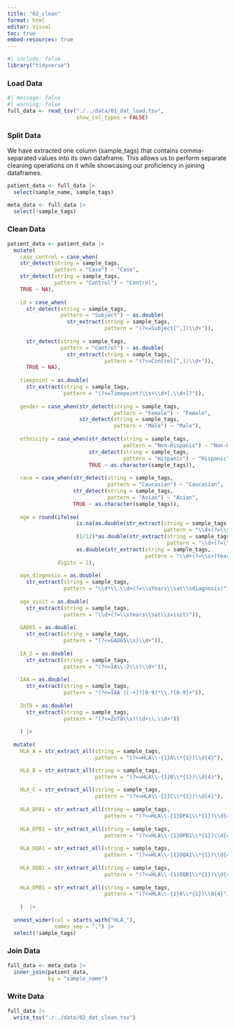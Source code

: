 ```yaml
---
title: "02_clean"
format: html
editor: visual
toc: true
embed-resources: true
---
```


```r
#| include: false
library("tidyverse")
```

### Load Data

```r
#| message: false
#| warning: false
full_data <- read_tsv("./../data/01_dat_load.tsv",
                      show_col_types = FALSE)
```

### Split Data

We have extracted one column (sample_tags) that contains comma-separated values into its own dataframe. This allows us to perform separate cleaning operations on it while showcasing our proficiency in joining dataframes.

```r
patient_data <- full_data |>
  select(sample_name, sample_tags)

meta_data <- full_data |>
  select(!sample_tags)
```

### Clean Data

```r
patient_data <- patient_data |>
  mutate(
    case_control = case_when(
    str_detect(string = sample_tags,
               pattern = "Case") ~ "Case",
    str_detect(string = sample_tags,
               pattern = "Control") ~ "Control",
    TRUE ~ NA),
    
    id = case_when(
      str_detect(string = sample_tags,
                 pattern = "Subject") ~ as.double(
                   str_extract(string = sample_tags,
                               pattern = "(?<=Subject[^,])\\d+")),
      
      str_detect(string = sample_tags,
                 pattern = "Control") ~ as.double(
                   str_extract(string = sample_tags,
                               pattern = "(?<=Control[^,])\\d+")),
      TRUE ~ NA),
    
    timepoint = as.double(
      str_extract(string = sample_tags,
                  pattern = "(?<=Timepoint)\\s+\\d+[.\\d+]?")),
    
    gender = case_when(str_detect(string = sample_tags,
                                  pattern = "Female") ~ "Female",
                       str_detect(string = sample_tags,
                                  pattern = "Male") ~ "Male"),
    
    ethnicity = case_when(str_detect(string = sample_tags,
                                     pattern = "Non-Hispanic") ~ "Non-Hispanic",
                          str_detect(string = sample_tags,
                                     pattern = "Hispanic") ~ "Hispanic",
                          TRUE ~ as.character(sample_tags)),
    
    race = case_when(str_detect(string = sample_tags,
                                pattern = "Caucasian") ~ "Caucasian",
                     str_detect(string = sample_tags,
                                pattern = "Asian") ~ "Asian",
                     TRUE ~ as.character(sample_tags)),
    
    age = round(ifelse(
                      is.na(as.double(str_extract(string = sample_tags,
                                                  pattern = "\\d+(?=\\s+(Years)\\,)"))),
                      (1/12)*as.double(str_extract(string = sample_tags,
                                                   pattern = "\\d+(?=\\s+(Months)\\,)")),
                      as.double(str_extract(string = sample_tags,
                                            pattern = "\\d+(?=\\s+(Years)\\,)"))),
                digits = 2),
    
    age_diagnosis = as.double(
      str_extract(string = sample_tags,
                  pattern = "\\d*\\.\\d+(?=\\sYears\\sat\\sdiagnosis)")),
    
    age_visit = as.double(
      str_extract(string = sample_tags,
                  pattern = "\\d+(?=\\sYears\\sat\\svisit)")),
    
    GAD65 = as.double(
      str_extract(string = sample_tags,
                  pattern = "(?<=GAD65\\s)\\d+")),
    
    IA_2 = as.double(
      str_extract(string = sample_tags,
                  pattern = "(?<=IA\\-2\\s)\\d+")),
    
    IAA = as.double(
      str_extract(string = sample_tags,
                  pattern = "(?<=IAA )[-+]?[0-9]*\\.?[0-9]+")),
    
    ZnT8 = as.double(
      str_extract(string = sample_tags,
                  pattern = "(?<=ZnT8\\s)\\d+\\.\\d+"))
        
    ) |> 
  
  mutate(
    HLA_A = str_extract_all(string = sample_tags,
                            pattern = "(?<=HLA\\-{1}A\\*{1})\\d{4}"),

    HLA_B = str_extract_all(string = sample_tags,
                            pattern = "(?<=HLA\\-{1}B\\*{1})\\d{4}"),
      
    HLA_C = str_extract_all(string = sample_tags,
                            pattern = "(?<=HLA\\-{1}C\\*{1})\\d{4}"),
      
    HLA_DPA1 = str_extract_all(string = sample_tags,
                               pattern = "(?<=HLA\\-{1}DPA1\\*{1})\\d{4}"),
      
    HLA_DPB1 = str_extract_all(string = sample_tags,
                               pattern = "(?<=HLA\\-{1}DPB1\\*{1})\\d{4}"),
      
    HLA_DQA1 = str_extract_all(string = sample_tags,
                               pattern = "(?<=HLA\\-{1}DQA1\\*{1})\\d{4}"),
      
    HLA_DQB1 = str_extract_all(string = sample_tags,
                               pattern = "(?<=HLA\\-{1}DQB1\\*{1})\\d{4}"),
      
    HLA_DRB1 = str_extract_all(string = sample_tags,
                               pattern = "(?<=HLA\\-{1}A\\*{1})\\d{4}")
    
    )  |>
         
  unnest_wider(col = starts_with("HLA_"),
               names_sep = ",") |> 
  select(!sample_tags)

```

### Join Data

```r
full_data <- meta_data |>
  inner_join(patient_data,
             by = "sample_name")
```

### Write Data

```r
full_data |>
  write_tsv("./../data/02_dat_clean.tsv")
```

